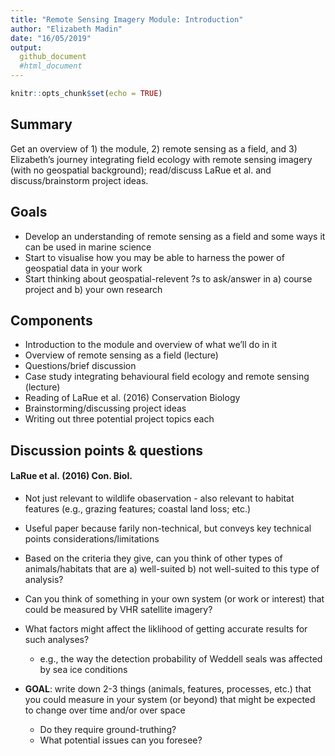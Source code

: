 ```yaml
---
title: "Remote Sensing Imagery Module: Introduction"
author: "Elizabeth Madin"
date: "16/05/2019"
output: 
  github_document
  #html_document
---
```


```r
knitr::opts_chunk$set(echo = TRUE)
```

## Summary

Get an overview of 1) the module, 2) remote sensing as a field, and 3) Elizabeth's journey integrating field ecology with remote sensing imagery (with no geospatial background); read/discuss LaRue et al.
and discuss/brainstorm project ideas. 

## Goals

* Develop an understanding of remote sensing as a field and some ways it can be used in marine science
* Start to visualise how you may be able to harness the power of geospatial data in your work
* Start thinking about geospatial-relevent ?s to ask/answer in a) course project and b) your own research

## Components

* Introduction to the module and overview of what we'll do in it
* Overview of remote sensing as a field (lecture)
* Questions/brief discussion
* Case study integrating behavioural field ecology and remote sensing (lecture)
* Reading of LaRue et al. (2016) Conservation Biology
* Brainstorming/discussing project ideas
* Writing out three potential project topics each

## Discussion points & questions

#### LaRue et al. (2016) Con. Biol.

* Not just relevant to wildlife obaservation - also relevant to habitat features (e.g., grazing features; coastal land loss; etc.)
* Useful paper because farily non-technical, but conveys key technical points considerations/limitations

* Based on the criteria they give, can you think of other types of animals/habitats that are a) well-suited b) not well-suited to this type of analysis?
* Can you think of something in your own system (or work or interest) that could be measured by VHR satellite imagery?
* What factors might affect the liklihood of getting accurate results for such analyses?
    + e.g., the way the detection probability of Weddell seals was affected by sea ice conditions

* **GOAL**: write down 2-3 things (animals, features, processes, etc.) that you could measure in your system (or beyond) that might be expected to change over time and/or over space
    + Do they require ground-truthing?
    + What potential issues can you foresee?


